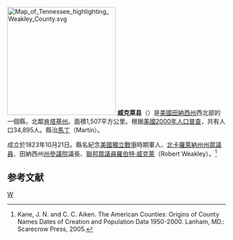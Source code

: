 {{noteTA
|T=zh-hans:威克莱县 (田纳西州);zh-hk:威克萊縣 (田納西州);zh-tw:威克萊郡 (田納西州);
|1=zh-hans:县;zh-hk:縣;zh-tw:郡;
}}

[[File:Map_of_Tennessee_highlighting_Weakley_County.svg|250px]]
'''威克萊县'''（{{lang-en|Weakley County}}）是[[美國|美國]][[田納西州|田納西州]]西北部的一個縣，北鄰[[肯塔基州|肯塔基州]]。面積1,507平方公里。根据[[美國2000年人口普查|美國2000年人口普查]]，共有人口34,895人。縣治[[馬丁_(田納西州)|馬丁]]（Martin）。

成立於1823年10月21日。縣名紀念[[美國獨立戰爭|美國獨立戰爭]]時期軍人、[[北卡羅萊納州|北卡羅萊納州]][[北卡羅萊納州州眾議院|州眾議員]]、田納西州[[田納西州州參議院|州參議院]]議長、[[美國眾議院|聯邦眾議員]][[羅伯特·威克萊|羅伯特·威克萊]]（Robert Weakley）。<ref>Kane, J. N. and C. C. Aiken. The American Counties: Origins of County Names Dates of Creation and Population Data 1950-2000. Lanham, MD.: Scarecrow Press, 2005.</ref>

==参考文献==
<div class="references-small">
<references />
</div>
[[Category:田納西州行政區劃|W]]
